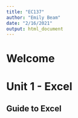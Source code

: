 ```yaml
---
title: "EC137"
author: "Emily Beam"
date: "2/16/2021"
output: html_document
---
```


# Welcome 



# Unit 1  - Excel 

## Guide to Excel 
